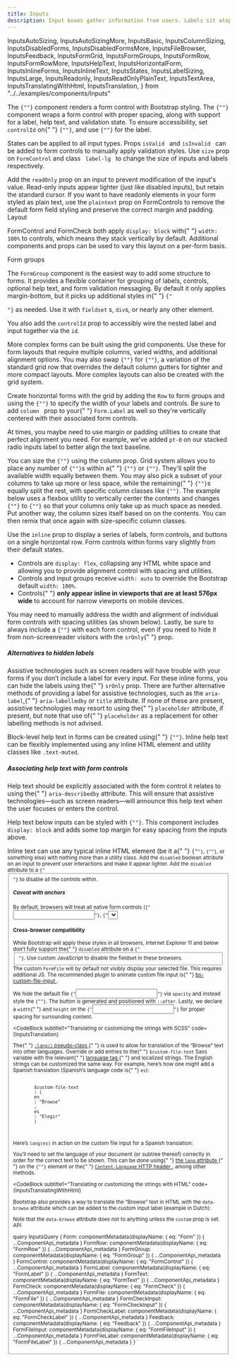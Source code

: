 ```yaml
---
title: Inputs
description: Input boxes gather information from users. Labels sit atop these elements.
---
```


  InputsAutoSizing,
  InputsAutoSizingMore,
  InputsBasic,
  InputsColumnSizing,
  InputsDisabledForms,
  InputsDisabledFormsMore,
  InputsFileBrowser,
  InputsFeedback,
  InputsFormGrid,
  InputsFormGroups,
  InputsFormRow,
  InputsFormRowMore,
  InputsHelpText,
  InputsHorizontalForm,
  InputsInlineForms,
  InputsInlineText,
  InputsStates,
  InputsLabelSizing,
  InputsLarge,
  InputsReadonly,
  InputsReadOnlyPlainText,
  InputsTextArea,
  InputsTranslatingWithHtml,
  InputsTranslation,
} from "../../examples/components/Inputs"

<Overview guidelink="https://modus.trimble.com/components/inputs/">
  The <code>{"<FormControl>"}</code> component renders a form control with
  Bootstrap styling. The <code>{"<FormGroup>"}</code> component wraps a form
  control with proper spacing, along with support for a label, help text, and
  validation state. To ensure accessibility, set <code>controlId</code> on{" "}
  <code>{"<FormGroup>"}</code>, and use <code>{"<FormLabel>"}</code> for the
  label.
</Overview>

<CodeBlock title="Basic Form" code={InputsBasic}></CodeBlock>

<CodeBlock title="Input States" code={InputsStates}>
  States can be applied to all input types.
</CodeBlock>

<CodeBlock title="Form Feedback" code={InputsFeedback}>
  Props <code>isValid </code> and <code>isInvalid </code> can be added to form
  controls to manually apply validation styles.
</CodeBlock>

<CodeBlock title="Large Inputs" code={InputsLarge}>
  Use <code>size</code> prop on <code>FormControl</code> and class
  <code> label-lg </code> to change the size of inputs and labels respectively.
</CodeBlock>

<CodeBlock title="Text Area" code={InputsTextArea}></CodeBlock>

<CodeBlock title="Readonly" code={InputsReadonly}>
  Add the <code>readOnly</code> prop on an input to prevent modification of the
  input's value. Read-only inputs appear lighter (just like disabled inputs),
  but retain the standard cursor.
</CodeBlock>

<CodeBlock title="Readonly plain text" code={InputsReadOnlyPlainText}>
  If you want to have readonly elements in your form styled as plain text, use
  the <code>plaintext</code> prop on FormControls to remove the default form
  field styling and preserve the correct margin and padding.
</CodeBlock>

<LinkedHeading h="2" className="h1" id="layout">
  Layout
</LinkedHeading>

<p>
  FormControl and FormCheck both apply <code>display: block</code> with{" "}
  <code>width: 100%</code> to controls, which means they stack vertically by
  default. Additional components and props can be used to vary this layout on a
  per-form basis.
</p>
<LinkedHeading h="3" className="h2" id="form-groups">
  Form groups
</LinkedHeading>

<CodeBlock code={InputsFormGroups}>
  <p>
    The <code>FormGroup</code> component is the easiest way to add some
    structure to forms. It provides a flexible container for grouping of labels,
    controls, optional help text, and form validation messaging. By default it
    only applies margin-bottom, but it picks up additional styles in{" "}
    <code>{"<Form inline>"}</code> as needed. Use it with <code>fieldset</code>
    s, <code>div</code>s, or nearly any other element.
  </p>
  <p>
    You also add the <code>controlId</code> prop to accessibly wire the nested
    label and input together via the <code>id</code>.
  </p>
</CodeBlock>

<CodeBlock title="Form grid" code={InputsFormGrid}>
  More complex forms can be built using the grid components. Use these for form
  layouts that require multiple columns, varied widths, and additional alignment
  options.
</CodeBlock>

<CodeBlock title="Form row" code={InputsFormRow}>
  You may also swap <code>{"<Row>"}</code> for <code>{"<Form.Row>"}</code>, a
  variation of the standard grid row that overrides the default column gutters
  for tighter and more compact layouts.
</CodeBlock>

<CodeBlock code={InputsFormRowMore}>
  More complex layouts can also be created with the grid system.
</CodeBlock>

<CodeBlock title="Horizontal form" code={InputsHorizontalForm}>
  <p>
    Create horizontal forms with the grid by adding the <code>Row</code> to form
    groups and using the <code>{"<Col>"}</code> to specify the width of your
    labels and controls. Be sure to add <code>column </code> prop to your{" "}
    <code>Form.Label</code> as well so they’re vertically centered with their
    associated form controls.
  </p>
  <p>
    At times, you maybe need to use margin or padding utilities to create that
    perfect alignment you need. For example, we’ve added <code>pt-0</code> on
    our stacked radio inputs label to better align the text baseline.
  </p>
</CodeBlock>

<CodeBlock subtitle2="Horizontal form label sizing" code={InputsLabelSizing}>
  You can size the <code>{"<FormLabel>"}</code> using the column prop.
</CodeBlock>

<CodeBlock title="Column sizing" code={InputsColumnSizing}>
  Grid system allows you to place any number of <code>{"<Col>"}</code>s within a{" "}
  <code>{"<Row>"}</code> or <code>{"<Form.Row>"}</code>. They'll split the
  available width equally between them. You may also pick a subset of your
  columns to take up more or less space, while the remaining{" "}
  <code>{"<Col>"}</code>s equally split the rest, with specific column classes
  like <code>{"<Col xs={7}>"}</code>.
</CodeBlock>

<CodeBlock title="Auto-sizing" code={InputsAutoSizing}>
  The example below uses a flexbox utility to vertically center the contents and
  changes <code>{"<Col>"}</code> to <code>{"<Col xs='auto'>"}</code> so that
  your columns only take up as much space as needed. Put another way, the column
  sizes itself based on on the contents.
</CodeBlock>

<CodeBlock code={InputsAutoSizingMore}>
  You can then remix that once again with size-specific column classes.
</CodeBlock>

<CodeBlock title="Inline forms" code={InputsInlineForms}>
  <p>
    Use the <code>inline</code> prop to display a series of labels, form
    controls, and buttons on a single horizontal row. Form controls within forms
    vary slightly from their default states.
  </p>
  <ul>
    <li>
      Controls are <code>display: flex</code>, collapsing any HTML white space
      and allowing you to provide alignment control with spacing and utilities.
    </li>
    <li>
      Controls and input groups receive <code>width: auto</code> to override the
      Bootstrap default <code>width: 100%</code>.
    </li>
    <li>
      Controls{" "}
      <b>only appear inline in viewports that are at least 576px wide</b> to
      account for narrow viewports on mobile devices.
    </li>
  </ul>
  <p>
    You may need to manually address the width and alignment of individual form
    controls with spacing utilities (as shown below). Lastly, be sure to always
    include a <code>{"<Form.Label>"}</code> with each form control, even if you
    need to hide it from non-screenreader visitors with the <code>srOnly</code>{" "}
    prop.
  </p>
</CodeBlock>

<div className="docs-callout docs-callout-warning p-3 pb-0 rounded-lg">
  <div>
    <h5>Alternatives to hidden labels</h5>Assistive technologies such as screen
    readers will have trouble with your forms if you don’t include a label for
    every input. For these inline forms, you can hide the labels using the{" "}
    <code>srOnly</code> prop. There are further alternative methods of providing
    a label for assistive technologies, such as the <code>aria-label</code>,{" "}
    <code>aria-labelledby</code> or <code>title</code> attribute. If none of
    these are present, assistive technologies may resort to using the{" "}
    <code>placeholder</code> attribute, if present, but note that use of{" "}
    <code>placeholder</code> as a replacement for other labelling methods is not
    advised.
  </div>
</div>

<CodeBlock bigtitle="Help text" code={InputsHelpText}>
  <p>
    Block-level help text in forms can be created using{" "}
    <code>{"<Form.Text>"}</code>. Inline help text can be flexibly implemented
    using any inline HTML element and utility classes like
    <code>.text-muted</code>.
  </p>
  <div className="docs-callout docs-callout-warning p-3 pb-0 rounded-lg">
    <div>
      <h5>Associating help text with form controls</h5>Help text should be
      explicitly associated with the form control it relates to using the{" "}
      <code>aria-describedby</code> attribute. This will ensure that assistive
      technologies—such as screen readers—will announce this help text when the
      user focuses or enters the control.
    </div>
  </div>
  <p>
    Help text below inputs can be styled with <code>{"<Form.Text>"}</code>. This
    component includes <code>display: block</code> and adds some top margin for
    easy spacing from the inputs above.
  </p>
</CodeBlock>

<CodeBlock code={InputsInlineText}>
  Inline text can use any typical inline HTML element (be it a{" "}
  <code>{"<small>"}</code>, <code>{"<span>"}</code>, or something else) with
  nothing more than a utility class.
</CodeBlock>

<CodeBlock bigtitle="Disabled Forms" code={InputsDisabledForms}>
  Add the <code>disabled</code> boolean attribute on an input to prevent user
  interactions and make it appear lighter.
</CodeBlock>

<CodeBlock code={InputsDisabledFormsMore}>
  Add the <code>disabled</code> attribute to a <code>{"<fieldset>"}</code> to
  disable all the controls within.
</CodeBlock>

<div className="docs-callout docs-callout-warning p-3 pb-0 rounded-lg">
  <h5>Caveat with anchors</h5>By default, browsers will treat all native form
  controls (<code>{"<input>"}</code>, <code>{"<select>"}</code> and{" "}
  <code>{"<button>"}</code> elements) inside a{" "}
  <code>{"<fieldset disabled>"}</code> as disabled, preventing both keyboard and
  mouse interactions on them. However, if your form also includes{" "}
  <code>{"<a ... className='btn btn-*'>"}</code> elements, these will only be
  given a style of <code>pointer-events: none</code>. As noted in the section
  about{" "}
  <a href="/components/buttons/#disabled-state">disabled state for buttons</a>{" "}
  (and specifically in the sub-section for anchor elements), this CSS property
  is not yet standardized and isn’t fully supported in Internet Explorer 10, and
  won’t prevent keyboard users from being able to focus or activate these links.
  So to be safe, use custom JavaScript to disable such links.
</div>

<div className="docs-callout docs-callout-danger p-3 pb-0 rounded-lg">
  <h4>Cross-browser compatibility</h4>While Bootstrap will apply these styles in
  all browsers, Internet Explorer 11 and below don’t fully support the{" "}
  <code>disabled</code> attribute on a <code>{"<fieldset>"}</code>. Use custom
  JavaScript to disable the fieldset in these browsers.
</div>

<CodeBlock title="File browser" code={InputsFileBrowser}>
  <div className="docs-callout docs-callout-info p-3 pb-0 rounded-lg">
    The custom <code>FormFile</code> will by default not visibly display your
    selected file. This requires additional JS. The recommended plugin to
    animate custom file input is{" "}
    <a href="https://www.npmjs.com/package/bs-custom-file-input">
      bs-custom-file-input
    </a>
    .
  </div>
</CodeBlock>

<p>
  We hide the default file <code>{"<input>"}</code> via <code>opacity</code> and
  instead style the <code>{"<label>"}</code>. The button is generated and
  positioned with <code>::after</code>. Lastly, we declare a <code>width</code>{" "}
  and <code>height</code> on the <code>{"<input>"}</code> for proper spacing for
  surrounding content.
</p>

<CodeBlock
  subtitle1="Translating or customizing the strings with SCSS"
  code={InputsTranslation}
>
  <p>
    The{" "}
    <a href="https://developer.mozilla.org/en-US/docs/Web/CSS/:lang">
      <code className="highlighter-rouge">:lang()</code> pseudo-class
    </a>{" "}
    is used to allow for translation of the “Browse” text into other
    languages. Override or add entries to the{" "}
    <code className="highlighter-rouge">$custom-file-text</code> Sass
    variable with the relevant{" "}
    <a href="https://en.wikipedia.org/wiki/IETF_language_tag">
      language tag
    </a>{" "}
    and localized strings. The English strings can be customized the same
    way. For example, here’s how one might add a Spanish translation
    (Spanish’s language code is{" "}
    <code className="highlighter-rouge">es</code>):
  </p>

  <div className="highlight">
    <pre tabIndex={0} className="chroma">
      <code className="language-scss" data-lang="scss">
        <span className="nv">$custom-file-text</span>
        <span className="o">:</span> <span className="p">(</span>
        <span className="na">en</span>
        <span className="o">:</span> <span className="s2">"Browse"</span>
        <span className="o">,</span>
        <span className="na">es</span>
        <span className="o">:</span> <span className="s2">"Elegir"</span>
        <span className="p">)</span>
      </code>
    </pre>
  </div>
  <p>
    Here’s <code>lang(es)</code> in action on the custom file input for a
    Spanish translation:
  </p>
</CodeBlock>

<p>
  You’ll need to set the language of your document (or subtree thereof)
  correctly in order for the correct text to be shown. This can be done using{" "}
  <a
    href="https://developer.mozilla.org/en-US/docs/Web/HTML/Global_attributes/lang"
    target="_blank"
    rel="noopener"
  >
    the <code>lang</code> attribute
  </a>{" "}
  on the <code>{"<html>"}</code> element or the{" "}
  <a
    href="https://www.w3.org/Protocols/rfc2616/rfc2616-sec14.html#sec14.12"
    target="_blank"
    rel="noopener"
  >
    <code>Content-Language</code> HTTP header
  </a>
  , among other methods.
</p>

<CodeBlock
  subtitle1="Translating or customizing the strings with HTML"
  code={InputsTranslatingWithHtml}
>
  <p>
    Bootstrap also provides a way to translate the “Browse” text in HTML with
    the <code>data-browse</code> attribute which can be added to the custom
    input label (example in Dutch):
  </p>
  <div className="docs-callout docs-callout-info p-3 pb-0 rounded-lg">
    Note that the <code>data-browse</code> attribute does not to anything unless
    the <code>custom</code> prop is set.
  </div>
</CodeBlock>

<LinkedHeading h="2" className="h1" id="inputs-api">
  API
</LinkedHeading>
<ComponentApi metadata={props.data.Form} />
<ComponentApi metadata={props.data.FormRow} exportedBy={props.data.Form} />
<ComponentApi metadata={props.data.FormGroup} exportedBy={props.data.Form} />
<ComponentApi metadata={props.data.FormLabel} exportedBy={props.data.Form} />
<ComponentApi metadata={props.data.FormText} exportedBy={props.data.Form} />
<ComponentApi metadata={props.data.FormControl} exportedBy={props.data.Form} />
<ComponentApi
  metadata={props.data.Feedback}
  exportedBy={props.data.FormControl}
/>
<ComponentApi metadata={props.data.FormCheck} exportedBy={props.data.Form} />
<ComponentApi
  metadata={props.data.FormCheckInput}
  exportedBy={props.data.FormCheck}
/>
<ComponentApi
  metadata={props.data.FormCheckLabel}
  exportedBy={props.data.FormCheck}
/>
<ComponentApi metadata={props.data.FormFile} exportedBy={props.data.Form} />
<ComponentApi
  metadata={props.data.FormFileInput}
  exportedBy={props.data.FormFile}
/>
<ComponentApi
  metadata={props.data.FormFileLabel}
  exportedBy={props.data.FormFile}
/>

  query InputsQuery {
    Form: componentMetadata(displayName: { eq: "Form" }) {
      ...ComponentApi_metadata
    }
    FormRow: componentMetadata(displayName: { eq: "FormRow" }) {
      ...ComponentApi_metadata
    }
    FormGroup: componentMetadata(displayName: { eq: "FormGroup" }) {
      ...ComponentApi_metadata
    }
    FormControl: componentMetadata(displayName: { eq: "FormControl" }) {
      ...ComponentApi_metadata
    }
    FormLabel: componentMetadata(displayName: { eq: "FormLabel" }) {
      ...ComponentApi_metadata
    }
    FormText: componentMetadata(displayName: { eq: "FormText" }) {
      ...ComponentApi_metadata
    }
    FormCheck: componentMetadata(displayName: { eq: "FormCheck" }) {
      ...ComponentApi_metadata
    }
    FormFile: componentMetadata(displayName: { eq: "FormFile" }) {
      ...ComponentApi_metadata
    }
    FormCheckInput: componentMetadata(displayName: { eq: "FormCheckInput" }) {
      ...ComponentApi_metadata
    }
    FormCheckLabel: componentMetadata(displayName: { eq: "FormCheckLabel" }) {
      ...ComponentApi_metadata
    }
    Feedback: componentMetadata(displayName: { eq: "Feedback" }) {
      ...ComponentApi_metadata
    }
    FormFileInput: componentMetadata(displayName: { eq: "FormFileInput" }) {
      ...ComponentApi_metadata
    }
    FormFileLabel: componentMetadata(displayName: { eq: "FormFileLabel" }) {
      ...ComponentApi_metadata
    }
  }
`
